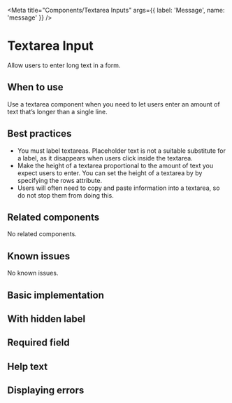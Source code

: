 
<Meta
  title="Components/Textarea Inputs"
  args={{
    label: 'Message',
    name: 'message'
  }} />

# Textarea Input

Allow users to enter long text in a form.

## When to use

Use a textarea component when you need to let users enter an amount of text
that’s longer than a single line.

## Best practices

- You must label textareas. Placeholder text is not a suitable substitute for a
  label, as it disappears when users click inside the textarea.
- Make the height of a textarea proportional to the amount of text you expect
  users to enter. You can set the height of a textarea by by specifying the rows
  attribute.
- Users will often need to copy and paste information into a textarea, so do not
  stop them from doing this.

## Related components

No related components.

## Known issues

No known issues.

## Basic implementation

<Story story={stories.basic} />

## With hidden label

<Story story={stories.hideLabel} />

## Required field

<Story story={stories.required} />

## Help text

<Story story={stories.helpText} />

## Displaying errors

<Story story={stories.withError} />
